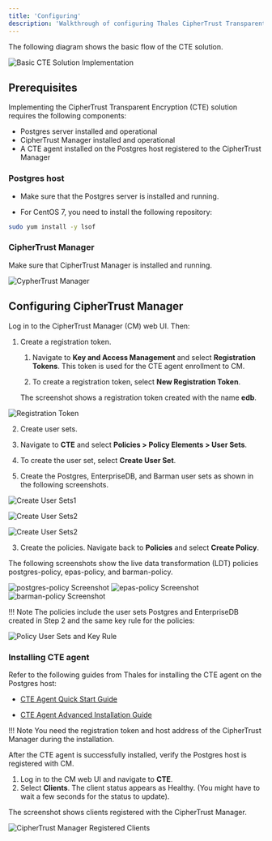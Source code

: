```yaml
---
title: 'Configuring'
description: 'Walkthrough of configuring Thales CipherTrust Transparent Encryption (CTE)'
---
```



The following diagram shows the basic flow of the CTE solution.

![Basic CTE Solution Implementation](Images/ImplementingCTE.png)

## Prerequisites

Implementing the CipherTrust Transparent Encryption (CTE) solution requires the following components:

  - Postgres server installed and operational
  - CipherTrust Manager installed and operational
  - A CTE agent installed on the Postgres host registered to the CipherTrust Manager

### Postgres host

- Make sure that the Postgres server is installed and running.

- For CentOS 7, you need to install the following repository:

```bash
sudo yum install -y lsof
```

### CipherTrust Manager

Make sure that CipherTrust Manager is installed and running.

![CypherTrust Manager](Images/CipherTrustManager.png)

## Configuring CipherTrust Manager

Log in to the CipherTrust Manager (CM) web UI. Then:

1. Create a registration token.

   1. Navigate to **Key and Access Management** and select **Registration Tokens**. This token is used for the CTE agent enrollment to CM. 

   1. To create a registration token, select **New Registration Token**. 

   The screenshot shows a registration token created with the name **edb**.

![Registration Token](Images/ConfiguringCipherTrustManager.png)

2. Create user sets.

  1. Navigate to **CTE** and select **Policies > Policy Elements > User Sets**. 

  1. To create the user set, select **Create User Set**. 
    
  1. Create the Postgres, EnterpriseDB, and Barman user sets as shown in the following screenshots.


![Create User Sets1](Images/CreateUserSets1.png)

![Create User Sets2](Images/CreateUserSets2.png)

![Create User Sets2](Images/CreateUserSets3.png)

3. Create the policies. Navigate back to **Policies** and select **Create Policy**.

The following screenshots show the live data transformation (LDT) policies postgres-policy, epas-policy, and barman-policy.

![postgres-policy Screenshot](Images/CreatePolicies1.png)
![epas-policy Screenshot](Images/CreatePolicies2.png)
![barman-policy Screenshot](Images/CreatePolicies3.png)


!!! Note
    The policies include the user sets Postgres and EnterpriseDB created in Step 2 and the same key rule for the policies:

![Policy User Sets and Key Rule](Images/CreatePolicies4.png)

### Installing CTE agent

Refer to the following guides from Thales for installing the CTE agent on the Postgres host:

- [CTE Agent Quick Start Guide](https://thalesdocs.com/ctp/cte/Books/Online-Files/7.0.0/CTE_Agent_Linux_Quick_Start_Guide_v7.0.0_Doc_v1.pdf)

- [CTE Agent Advanced Installation Guide](https://thalesdocs.com/ctp/cte/Books/Online-Files/7.0.0/CTE_Agent_Linux_Adv_Config_Integration_Guide_v7.0.0_Doc_v6.pdf)

!!! Note
    You need the registration token and host address of the CipherTrust Manager during the installation.

After the CTE agent is successfully installed, verify the Postgres host is registered with CM.
1. Log in to the CM web UI and navigate to **CTE**.
2. Select **Clients**. The client status appears as Healthy. (You might have to wait a few seconds for the status to update).

The screenshot shows clients registered with the CipherTrust Manager.

![CipherTrust Manager Registered Clients](Images/InstallingCTEAgent.png)
